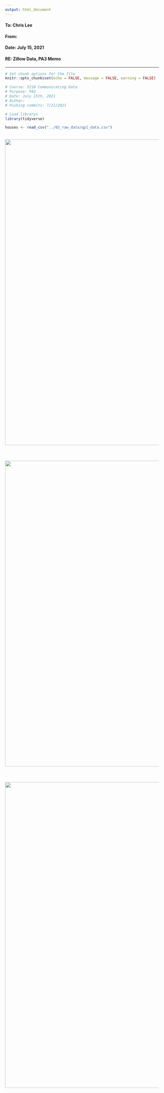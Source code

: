 ---
output: html_document
---

#### **To: Chris Lee**  
  
#### **From:**  
  
#### **Date: July 15, 2021**   
  
#### **RE: Zillow Data, PA3 Memo**  

***

```{r include = FALSE}
# Set chunk options for the file
knitr::opts_chunk$set(echo = FALSE, message = FALSE, warning = FALSE)

```

```{r}
# Course: 5210 Communicating Data
# Purpose: PA3
# Date: July 15th, 2021
# Author:
# Pushing commits: 7/21/2021

```

```{r message = FALSE, echo = FALSE}
# Load librarys
library(tidyverse)
```

```{r message = FALSE, echo = FALSE}
houses <- read_csv("../02_raw_data/qp1_data.csv")
```


<br>
![](ViewSquarefoot.png){width=1000px}
<br>
<br>
<br>
<br>
![](ConditionYearrBuilt.png){width=1000px}
<br>
<br>
<br>
<br>
![](ConditionGradeYearBuilt.png){width=1000px}